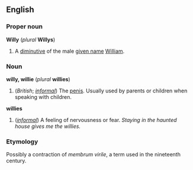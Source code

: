==English==
===Proper noun===
'''Willy''' (''plural'' '''Willys''')

#A [[diminutive]] of the male [[given name]] [[William]].

===Noun===
'''willy, willie''' (''plural'' '''willies''')

#(''British''; ''[[informal]]'') The [[penis]]. Usually used by parents or children when speaking with children.

'''willies'''
#(''[[informal]]'') A feeling of nervousness or fear. ''Staying in the haunted house gives me the willies.''

===Etymology===
Possibly a contraction of ''membrum virile'', a term used in the nineteenth century.